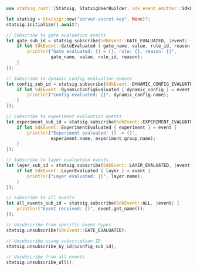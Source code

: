 ```rust
use statsig_rust::{Statsig, StatsigUserBuilder, sdk_event_emitter::SdkEvent};

let statsig = Statsig::new("server-secret-key", None)?;
statsig.initialize().await?;

// Subscribe to gate evaluation events
let gate_sub_id = statsig.subscribe(SdkEvent::GATE_EVALUATED, |event| {
    if let SdkEvent::GateEvaluated { gate_name, value, rule_id, reason } = event {
        println!("Gate evaluated: {} = {}, rule: {}, reason: {}", 
                 gate_name, value, rule_id, reason);
    }
});

// Subscribe to dynamic config evaluation events
let config_sub_id = statsig.subscribe(SdkEvent::DYNAMIC_CONFIG_EVALUATED, |event| {
    if let SdkEvent::DynamicConfigEvaluated { dynamic_config } = event {
        println!("Config evaluated: {}", dynamic_config.name);
    }
});

// Subscribe to experiment evaluation events
let experiment_sub_id = statsig.subscribe(SdkEvent::EXPERIMENT_EVALUATED, |event| {
    if let SdkEvent::ExperimentEvaluated { experiment } = event {
        println!("Experiment evaluated: {} -> {}", 
                 experiment.name, experiment.group_name);
    }
});

// Subscribe to layer evaluation events
let layer_sub_id = statsig.subscribe(SdkEvent::LAYER_EVALUATED, |event| {
    if let SdkEvent::LayerEvaluated { layer } = event {
        println!("Layer evaluated: {}", layer.name);
    }
});

// Subscribe to all events
let all_events_sub_id = statsig.subscribe(SdkEvent::ALL, |event| {
    println!("Event received: {}", event.get_name());
});

// Unsubscribe from specific event types
statsig.unsubscribe(SdkEvent::GATE_EVALUATED);

// Unsubscribe using subscription ID
statsig.unsubscribe_by_id(&config_sub_id);

// Unsubscribe from all events
statsig.unsubscribe_all();
```
